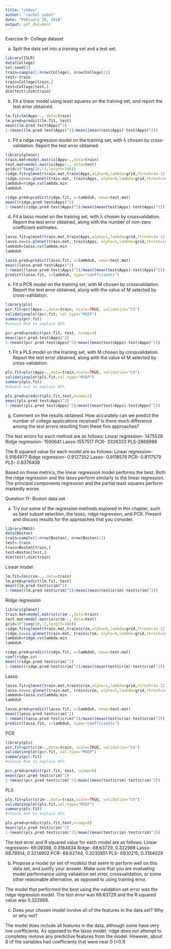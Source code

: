 ---
title: "ch6ex"
author: "rachel sabol"
date: "February 26, 2018"
output: pdf_document
---

Exercise 9- College dataset

(a) Split the data set into a training set and a test set.

```{r}
library(ISLR)
data(College)
set.seed(2)
train=sample(1:nrow(College), nrow(College)/2)
test=-train
train=College[train,]
test=College[test,]
dim(test);dim(train)
```

(b) Fit a linear model using least squares on the training set, and
report the test error obtained.

```{r}
lm.fit=lm(Apps~., data=train)
lm.pred=predict(lm.fit, test)
mean((lm.pred-test$Apps)^2)
1-(mean((lm.pred-test$Apps)^2)/mean((mean(test$Apps)-test$Apps)^2))
```

(c) Fit a ridge regression model on the training set, with λ chosen
by cross-validation. Report the test error obtained.

```{r}
library(glmnet)
train.mat=model.matrix(Apps~.,data=train)
test.mat=model.matrix(Apps~., data=test)
grid=10^(seq(10,-2,length=100))
ridge.fit=glmnet(train.mat,train$Apps,alpha=0,lambda=grid,thresh=1e-12)
ridge.cv=cv.glmnet(train.mat, train$Apps, alpha=0,lambda=grid,thresh=1e-12)
lambduh=ridge.cv$lambda.min
lambduh
```

```{r}
ridge.pred=predict(ridge.fit, s=lambduh, newx=test.mat)
mean((ridge.pred-test$Apps)^2)
1-(mean((ridge.pred-test$Apps)^2)/mean((mean(test$Apps)-test$Apps)^2))
```

(d) Fit a lasso model on the training set, with λ chosen by crossvalidation.
Report the test error obtained, along with the number
of non-zero coefficient estimates.

```{r}
lasso.fit=glmnet(train.mat,train$Apps,alpha=1,lambda=grid,thresh=1e-12)
lasso.cv=cv.glmnet(train.mat, train$Apps, alpha=1,lambda=grid,thresh=1e-12)
lambduh=lasso.cv$lambda.min
lambduh
```

```{r}
lasso.pred=predict(lasso.fit, s=lambduh, newx=test.mat)
mean((lasso.pred-test$Apps)^2)
1-(mean((lasso.pred-test$Apps)^2)/mean((mean(test$Apps)-test$Apps)^2))
predict(lasso.fit, s=lambduh, type="coefficients")
```

(e) Fit a PCR model on the training set, with M chosen by crossvalidation.
Report the test error obtained, along with the value
of M selected by cross-validation.

```{r}
library(pls)
pcr.fit=pcr(Apps~.,data=train, scale=TRUE, validation="CV")
validationplot(pcr.fit, val.type="MSEP")
summary(pcr.fit)
#choose M=4 to explain 85%
```

```{r}
pcr.pred=predict(pcr.fit, test, ncomp=4)
mean((pcr.pred-test$Apps)^2)
1-(mean((pcr.pred-test$Apps)^2)/mean((mean(test$Apps)-test$Apps)^2))
```

(f) Fit a PLS model on the training set, with M chosen by crossvalidation.
Report the test error obtained, along with the value
of M selected by cross-validation.

```{r}
pls.fit=plsr(Apps~.,data=train,scale=TRUE, validation="CV")
validationplot(pls.fit,val.type="MSEP")
summary(pls.fit)
#choose m=2 to explain 85%
```
```{r}
pls.pred=predict(pls.fit,test,ncomp=2)
mean((pls.pred-test$Apps)^2)
1-(mean((pls.pred-test$Apps)^2)/mean((mean(test$Apps)-test$Apps)^2))
```

(g) Comment on the results obtained. How accurately can we predict
the number of college applications received? Is there much
difference among the test errors resulting from these five approaches?

The test errors for each method are as follows:
Linear regression- 1475528
Ridge regression- 1590641
Lasso-1557517
PCR- 3326333
PLS-2868968

The R squared value for each model are as follows:
Linear regression- 0.9164977
Ridge regression- 0.9127352
Lasso- 0.9118578
PCR- 0.8117579
PLS- 0.8376408

Based on these metrics, the linear regression model performs the best. Both the ridge regression and the lasso perform similarly to the linear regression. The principal components regression and the partial least squares perform markedly worse.

Question 11- Boston data set

(a) Try out some of the regression methods explored in this chapter,
such as best subset selection, the lasso, ridge regression, and
PCR. Present and discuss results for the approaches that you
consider.

```{r}
library(MASS)
data(Boston)
train=sample(1:nrow(Boston), nrow(Boston)/2)
test=-train
train=Boston[train,]
test=Boston[test,]
dim(test);dim(train)
```

Linear model:

```{r}
lm.fit=lm(crim~., data=train)
lm.pred=predict(lm.fit, test)
mean((lm.pred-test$crim)^2)
1-(mean((lm.pred-test$crim)^2)/mean((mean(test$crim)-test$crim)^2))
```

Ridge regression

```{r}
library(glmnet)
train.mat=model.matrix(crim~.,data=train)
test.mat=model.matrix(crim~., data=test)
grid=10^(seq(10,-2,length=100))
ridge.fit=glmnet(train.mat,train$crim,alpha=0,lambda=grid,thresh=1e-12)
ridge.cv=cv.glmnet(train.mat, train$crim, alpha=0,lambda=grid,thresh=1e-12)
lambduh=ridge.cv$lambda.min
lambduh
```

```{r}
ridge.pred=predict(ridge.fit, s=lambduh, newx=test.mat)
coef(ridge.cv)
mean((ridge.pred-test$crim)^2)
1-(mean((ridge.pred-test$crim)^2)/mean((mean(test$crim)-test$crim)^2))
```

Lasso

```{r}
lasso.fit=glmnet(train.mat,train$crim,alpha=1,lambda=grid,thresh=1e-12)
lasso.cv=cv.glmnet(train.mat, train$crim, alpha=1,lambda=grid,thresh=1e-12)
lambduh=lasso.cv$lambda.min
lambduh
```

```{r}
lasso.pred=predict(lasso.fit, s=lambduh, newx=test.mat)
mean((lasso.pred-test$crim)^2)
1-(mean((lasso.pred-test$crim)^2)/mean((mean(test$crim)-test$crim)^2))
predict(lasso.fit, s=lambduh, type="coefficients")
```

PCR

```{r}
library(pls)
pcr.fit=pcr(crim~.,data=train, scale=TRUE, validation="CV")
validationplot(pcr.fit, val.type="MSEP")
summary(pcr.fit)
#choose M=6 to explain 85%
```

```{r}
pcr.pred=predict(pcr.fit, test, ncomp=6)
mean((pcr.pred-test$crim)^2)
1-(mean((pcr.pred-test$crim)^2)/mean((mean(test$crim)-test$crim)^2))
```

PLS

```{r}
pls.fit=plsr(crim~.,data=train,scale=TRUE, validation="CV")
validationplot(pls.fit,val.type="MSEP")
summary(pls.fit)
#choose m=8 to explain 85%
```

```{r}
pls.pred=predict(pls.fit,test,ncomp=8)
mean((pls.pred-test$crim)^2)
1-(mean((pls.pred-test$crim)^2)/mean((mean(test$crim)-test$crim)^2))

```

The test error and R squared value for each model are as follows:
Linear regression- 69.09398, 0.3184834
Ridge- 68.63729, 0.322988
Lasso- 68.78914, 0.3214902
PCR- 68.62744, 0.3230851
PLS- 69.10215, 0.3184028

(b) Propose a model (or set of models) that seem to perform well on
this data set, and justify your answer. Make sure that you are
evaluating model performance using validation set error, crossvalidation,
or some other reasonable alternative, as opposed to
using training error.

The model that performed the best using the validation set error was the ridge regression model. The test error was 68.63729 and the R squared value was 0.322988.

(c) Does your chosen model involve all of the features in the data
set? Why or why not?

The model does include all features in the data, although some have very low coefficients. As opposed to the lasso model, ridge does not attempt to completey remove any predictive features from the model. However, about 8 of the variables had coefficients that were near 0 (<0.1)


